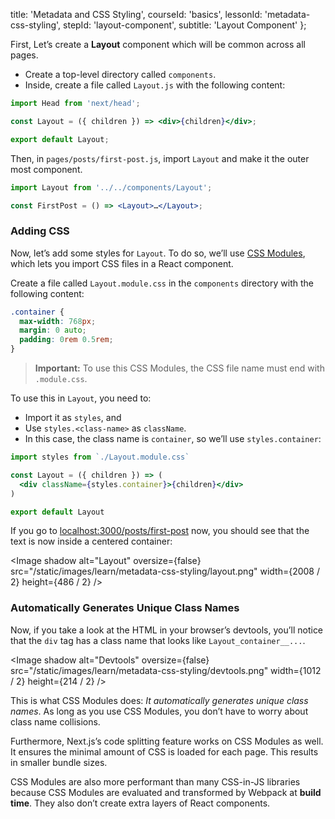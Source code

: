 
  title: 'Metadata and CSS Styling',
  courseId: 'basics',
  lessonId: 'metadata-css-styling',
  stepId: 'layout-component',
  subtitle: 'Layout Component'
};

First, Let’s create a **Layout** component which will be common across all pages.

- Create a top-level directory called `components`.
- Inside, create a file called `Layout.js` with the following content:

```jsx
import Head from 'next/head';

const Layout = ({ children }) => <div>{children}</div>;

export default Layout;
```

Then, in `pages/posts/first-post.js`, import `Layout` and make it the outer most component.

```jsx
import Layout from '../../components/Layout';

const FirstPost = () => <Layout>…</Layout>;
```

### Adding CSS

Now, let’s add some styles for `Layout`. To do so, we’ll use [CSS Modules](https://github.com/css-modules/css-modules), which lets you import CSS files in a React component.

Create a file called `Layout.module.css` in the `components` directory with the following content:

```css
.container {
  max-width: 768px;
  margin: 0 auto;
  padding: 0rem 0.5rem;
}
```

> **Important:** To use this CSS Modules, the CSS file name must end with `.module.css`.

To use this in `Layout`, you need to:

- Import it as `styles`, and
- Use `styles.<class-name>` as `className`.
- In this case, the class name is `container`, so we’ll use `styles.container`:

```jsx
import styles from `./Layout.module.css`

const Layout = ({ children }) => (
  <div className={styles.container}>{children}</div>
)

export default Layout
```

If you go to [localhost:3000/posts/first-post](http://localhost:3000/posts/first-post) now, you should see that the text is now inside a centered container:

<Image
  shadow
  alt="Layout"
  oversize={false}
  src="/static/images/learn/metadata-css-styling/layout.png"
  width={2008 / 2}
  height={486 / 2}
/>

### Automatically Generates Unique Class Names

Now, if you take a look at the HTML in your browser’s devtools, you’ll notice that the `div` tag has a class name that looks like `Layout_container__...`.

<Image
  shadow
  alt="Devtools"
  oversize={false}
  src="/static/images/learn/metadata-css-styling/devtools.png"
  width={1012 / 2}
  height={214 / 2}
/>

This is what CSS Modules does: _It automatically generates unique class names_. As long as you use CSS Modules, you don’t have to worry about class name collisions.

Furthermore, Next.js’s code splitting feature works on CSS Modules as well. It ensures the minimal amount of CSS is loaded for each page. This results in smaller bundle sizes.

CSS Modules are also more performant than many CSS-in-JS libraries because CSS Modules are evaluated and transformed by Webpack at **build time**. They also don’t create extra layers of React components.

